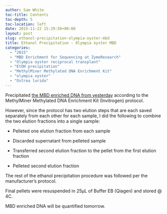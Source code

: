 ```yaml
---
author: Sam White
toc-title: Contents
toc-depth: 5
toc-location: left
date: 2015-11-22 15:29:50+00:00
layout: post
slug: ethanol-precipitation-olympia-oyster-mbd
title: Ethanol Precipitation - Olympia oyster MBD
categories:
  - "2015"
  - "MBD Enrichment for Sequencing at ZymoResearch"
  - "Olympia oyster reciprocal transplant"
  - "EtOH precipitation"
  - "MethylMiner Methylated DNA Enrichment Kit"
  - "olympia oyster"
  - "Ostrea lurida"
---
```


Precipitated [the MBD enriched DNA from yesterday](../2015-11-22-mbd-enrichment-sonicated-olympia-oyster-gdna/index.qmd) according to the MethylMiner Methylated DNA Enrichment Kit (Invitrogen) protocol.

However, since the protocol has two elution steps that are each saved separately from each other for each sample, I did the following to combine the two elution fractions into a single sample:




    
  * Pelleted one elution fraction from each sample

    
  * Discarded supernatant from pelleted sample

    
  * Transferred second elution fraction to the pellet from the first elution fraction

    
  * Pelleted second elution fraction



The rest of the ethanol precipitation procedure was followed per the manufacturer's protocol.

Final pellets were resuspended in 25μL of Buffer EB (Qiagen) and stored @ 4C.

MBD enriched DNA will be quantified tomorrow.
